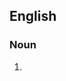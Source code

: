{{also|strikebreaking|strike-breaking}}
==English==

===Noun===
{{en-noun|-}}

# {{alternative spelling of|en|strikebreaking}}